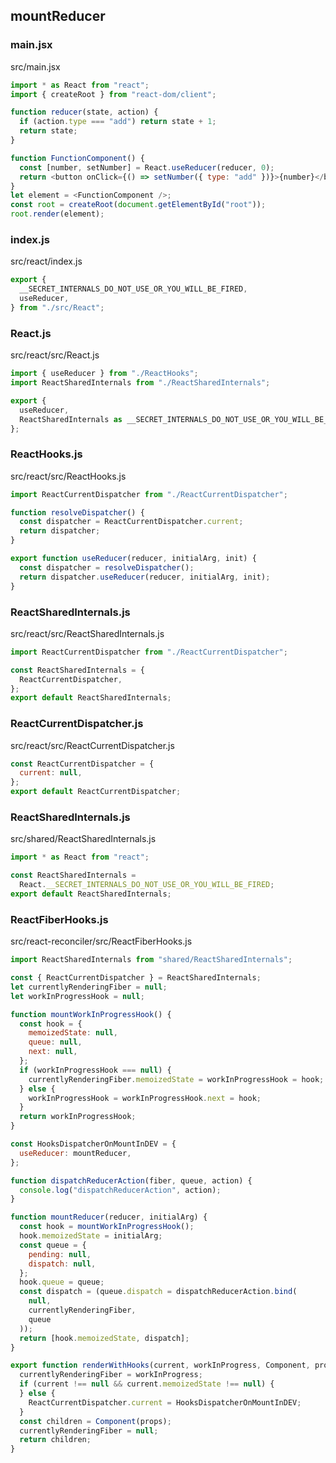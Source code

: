 ## mountReducer

### main.jsx

src/main.jsx

```js showLineNumbers {1, 4-7, 10-11}
import * as React from "react";
import { createRoot } from "react-dom/client";

function reducer(state, action) {
  if (action.type === "add") return state + 1;
  return state;
}

function FunctionComponent() {
  const [number, setNumber] = React.useReducer(reducer, 0);
  return <button onClick={() => setNumber({ type: "add" })}>{number}</button>;
}
let element = <FunctionComponent />;
const root = createRoot(document.getElementById("root"));
root.render(element);
```

### index.js

src/react/index.js

```js
export {
  __SECRET_INTERNALS_DO_NOT_USE_OR_YOU_WILL_BE_FIRED,
  useReducer,
} from "./src/React";
```

### React.js

src/react/src/React.js

```js
import { useReducer } from "./ReactHooks";
import ReactSharedInternals from "./ReactSharedInternals";

export {
  useReducer,
  ReactSharedInternals as __SECRET_INTERNALS_DO_NOT_USE_OR_YOU_WILL_BE_FIRED,
};
```

### ReactHooks.js

src/react/src/ReactHooks.js

```js
import ReactCurrentDispatcher from "./ReactCurrentDispatcher";

function resolveDispatcher() {
  const dispatcher = ReactCurrentDispatcher.current;
  return dispatcher;
}

export function useReducer(reducer, initialArg, init) {
  const dispatcher = resolveDispatcher();
  return dispatcher.useReducer(reducer, initialArg, init);
}
```

### ReactSharedInternals.js

src/react/src/ReactSharedInternals.js

```js
import ReactCurrentDispatcher from "./ReactCurrentDispatcher";

const ReactSharedInternals = {
  ReactCurrentDispatcher,
};
export default ReactSharedInternals;
```

### ReactCurrentDispatcher.js

src/react/src/ReactCurrentDispatcher.js

```js
const ReactCurrentDispatcher = {
  current: null,
};
export default ReactCurrentDispatcher;
```

### ReactSharedInternals.js

src/shared/ReactSharedInternals.js

```js
import * as React from "react";

const ReactSharedInternals =
  React.__SECRET_INTERNALS_DO_NOT_USE_OR_YOU_WILL_BE_FIRED;
export default ReactSharedInternals;
```

### ReactFiberHooks.js

src/react-reconciler/src/ReactFiberHooks.js

```js showLineNumbers {1-43,46-50, 52}
import ReactSharedInternals from "shared/ReactSharedInternals";

const { ReactCurrentDispatcher } = ReactSharedInternals;
let currentlyRenderingFiber = null;
let workInProgressHook = null;

function mountWorkInProgressHook() {
  const hook = {
    memoizedState: null,
    queue: null,
    next: null,
  };
  if (workInProgressHook === null) {
    currentlyRenderingFiber.memoizedState = workInProgressHook = hook;
  } else {
    workInProgressHook = workInProgressHook.next = hook;
  }
  return workInProgressHook;
}

const HooksDispatcherOnMountInDEV = {
  useReducer: mountReducer,
};

function dispatchReducerAction(fiber, queue, action) {
  console.log("dispatchReducerAction", action);
}

function mountReducer(reducer, initialArg) {
  const hook = mountWorkInProgressHook();
  hook.memoizedState = initialArg;
  const queue = {
    pending: null,
    dispatch: null,
  };
  hook.queue = queue;
  const dispatch = (queue.dispatch = dispatchReducerAction.bind(
    null,
    currentlyRenderingFiber,
    queue
  ));
  return [hook.memoizedState, dispatch];
}

export function renderWithHooks(current, workInProgress, Component, props) {
  currentlyRenderingFiber = workInProgress;
  if (current !== null && current.memoizedState !== null) {
  } else {
    ReactCurrentDispatcher.current = HooksDispatcherOnMountInDEV;
  }
  const children = Component(props);
  currentlyRenderingFiber = null;
  return children;
}
```
